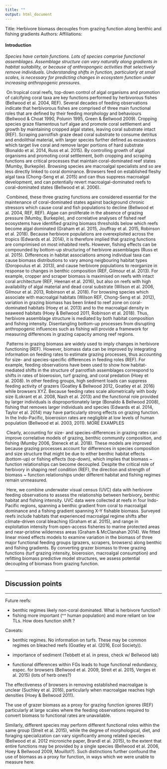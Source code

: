 ```yaml
---
title: ""
output: html_document
---
```


Title: Herbivore biomass decouples from grazing function along benthic and fishing gradients
Authors:
Affiliations:



#### Introduction

*Species have certain functions. Lots of species comprise functional assemblages. Assemblage structure can vary naturally along gradients in habitat suitability, or because of anthropongeic activities that selectively remove individuals. Understanding shifts in function, particularly at small scales, is necessary for predicting changes in ecosystem function under increasing anthropogenic pressures.*

​	On tropical coral reefs, top-down control of algal organisms and promotion of calcifying coral taxa are key functions performed by herbivorous fishes (Bellwood et al. 2004, REF). Several decades of feeding observations indicate that herbivorous fishes are comprised of three main functional roles that are defined by their feeding morphology and behaviours (Bellwood & Choat 1990, Polunin 1995, Green & Bellwood 2009). Cropping species graze filamentous turf algae and promote coral settlement and growth by maintaining cropped algal states, leaving coral substrate intact (REF). Scraping parrotfish graze dead coral substrate to consume detritus and endolithial material, with larger species further defined as excavators which target live coral and remove larger portions of hard substrate (Bonaldo et al. 2014, Russ et al. 2015). By controlling growth of algal organisms and promoting coral settlement, both cropping and scraping functions are critical processes that maintain coral-dominated reef states (Mumby, Burkepile). Browsing species are macroalgal specialists and so are less directly linked to coral dominance. Browsers feed on established fleshy algal taxa (Chong-Seng et al. 2015) and can thus suppress macroalgal development, and can potentially revert macroalgal-dominated reefs to coral-dominated states (Bellwood et al. 2006). 

​	Combined, these three grazing functions are considered essential for the maintenance of coral-dominated states against background chronic stressors which cause coral and fish populations to decline (Bellwood et al. 2004, REF, REF). Algae can proliferate in the absence of grazing pressure (Mumby, Burkepile), and correlative analyses of fished reef ecosystems  have identified grazing biomass thresholds below which reefs become algal dominated (Graham et al. 2015, Jouffray et al. 2015, Robinson et al. 2018). Because herbivore populations are overexploited across the tropics (Edwards et al. 2014), it is therefore implied that grazing functions are comprimised on most inhabited reefs. However, fishing effects can be compounded by bottom-up structuring of herbivore assemblages (Russ et al. 2015). Differences in habitat associations among individual taxa can cause biomass distributions to vary among neigbouring habitat types (Doropoulus et al. 2013), and cause herbivore populations to reorganize in response to changes in benthic composition (REF, Gilmour et al. 2013). For example, cropper and scraper biomass is maximised on reefs with intact coral architecture (REF, Heenan et al. 2016), but also on reefs with high availability of algal material and dead coral substrate (Wilson et al. 2006, Gilmour et al. 2013, Robinson et al. 2018). For browsing species which associate with macroalgal habitats (Wilson REF, Chong-Seng et al. 2012), variation in grazing biomass has been linked to reef zone on coral-dominated habitats (Hoey et al. 2013) and to the macroalgal density in seaweed habitats (Hoey & Bellwood 2011, Robinson et al. 2018). Thus, herbivore assemblage structure is mediated by both habitat composition and fishing intensity. Disentangling bottom-up processes from disrupting anthropogenic influences such as fishing will provide a framework for measuring differences in grazing capacity among reef regions.

​	Patterns in grazing biomass are widely used to imply changes in herbivore functioning (REF). However, biomass data can be improved by integrating information on feeding rates to estimate grazing processes, thus accounting for size- and species-specific differences in feeding roles (REF). For example, feeding observations have been used to show how habitat-mediated shifts in the structure of parrotfish assemblages correspond to shifts in rates of bioerosion, turf grazing, and coral predation (Hoey et al. 2008). In other feeding groups, high sediment loads can suppress feeding activity of grazers (Goatley & Bellwood 2012, Goatley et al. 2016) while browsers XYZ. Because feeding rates scale allometrically with body size (Lokrant et al. 2008, Nash et al. 2013) and the functional role provided by larger individuals is disproportionately large (Bonaldo & Bellwood 2008), fishing that removes larger individuals and species (Edwards et al. 2014, Taylor et al. 2014) may have particularly strong effects on grazing function. In the Indo-Pacific, bioerosion rates are negligible at low levels of human population (Bellwood et al. 2003, 2011).  MORE EXAMPLES

​	Clearly, accounting for size- and species-differences in grazing rates can improve correlative models of grazing, benthic community composition, and fishing (Mumby 2006, Steneck et al. 2018). These models are improved because grazing processes account for differences in species composition and size structure that might be due to either benthic habitat effects (bottom-up) or fishing effects (top-down), which implies that biomass ~ function relationships can become decoupled. Despite the critical role of herbivory in shaping reef condition (REF), the direction and strength of biomass ~ function relationships under different habitat and fishing regimes remain unmeasured. 

​	Here, we combine underwater visual census (UVC) data with herbivore feeding observations to assess the relationship between herbivory, benthic habitat and fishing intensity. UVC data were collected at reefs in four Indo-Pacific regions, spanning a benthic gradient from coral to macroalgal dominance and a fishing gradient spanning X-Y fishable biomass. Surveyed reefs include habitats that experienced macroalgal regime shifts after climate-driven coral bleaching (Graham et al. 2015), and range in exploitation intensity from open-access fisheries to marine protected areas and near-pristine wilderness areas (Graham & McClanahan 2014). We fitted linear mixed effects models to examine variation in the biomass of three major functional feeding groups (grazers, scrapers, browsers) along benthic and fishing gradients. By converting grazer biomass to three grazing functions (turf grazing intensity, bioerosion, macroalgal consumption) and refitting biomass predictive model structures, we assess potential decoupling of biomass from grazing function.







***

## Discussion points

***

Future reefs:

- benthic regimes likely non-coral dominated. What is herbivore function?
- fishing more important (^^ human population) and more reliant on low TLs. How does function shift ?

Caveats:

- benthic regimes. No information on turfs. These may be common regimes on bleached reefs (Goatley et al. (2016, Ecol Society)).

- importance of sediment (Tebbett et al. in press, check w/ Bellwood lab)

- functional differences within FGs leads to huge functional redundancy, espec. for browsers (Bellwood et al. 2009, Streit et al. 2015, Verges et al. 2015) (lots of herb ones?)

The effectiveness of browsers in removing established macroalgae is unclear (Suchley et al. 2016), particularly when macroalgae reaches high densities (Hoey & Bellwood 2011).

The use of grazer biomass as a proxy for grazing function ignores  (REF) particularly at large scales where the feeding observations required to convert biomass to functional rates are unavailable. 



Similarly, different species may perform different functional roles within the same group (Streit et al. 2015), while the degree of morphological, diet, and foraging specialization can vary significantly among related species (Bellwood et al. 2012 microniche paper, Brandl et al. 2015), to the extent that entire functions may be provided by a single species (Bellwood et al. 2006, Hoey & Bellwood 2009, Mouillot?). Such distinctions further confound the use of biomass as a proxy for function, in ways which we were unable to measure here.
